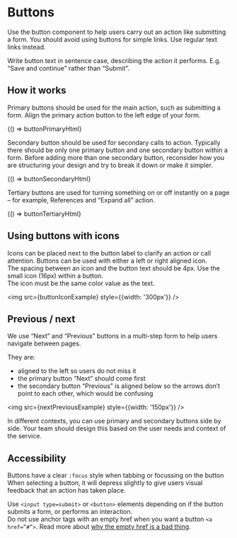 
<Meta title="Components/Buttons" />

# Buttons

Use the button component to help users carry out an action like submitting a form. You should avoid using buttons for simple links. Use regular text links instead.

Write button text in sentence case, describing the action it performs. E.g. “Save and continue” rather than “Submit”.

## How it works



Primary buttons should be used for the main action, such as submitting a form. Align the primary action button to the left edge of your form.

<Preview>
  <Story
    name="Primary"
    parameters={{ docs: { source: { code: buttonPrimaryHtml } } }}
  >
    {() => buttonPrimaryHtml}
  </Story>
</Preview>


Secondary button should be used for secondary calls to action. Typically there should be only one primary button and one secondary button within a form. Before adding more than one secondary button, reconsider how you are structuring your design and try to break it down or make it simpler.

<Preview>
  <Story
    name="Secondary"
    parameters={{ docs: { source: { code: buttonSecondaryHtml } } }}
  >
    {() => buttonSecondaryHtml}
  </Story>
</Preview>


Tertiary buttons are used for turning something on or off instantly on a page – for example, References and “Expand all” action.

<Preview>
  <Story
    name="Tertiary"
    parameters={{ docs: { source: { code: buttonTertiaryHtml } } }}
  >
    {() => buttonTertiaryHtml}
  </Story>
</Preview>

## Using buttons with icons

Icons can be placed next to the button label to clarify an action or call attention. Buttons can be used with either a left or right aligned icon.  
The spacing between an icon and the button text should be 4px. Use the small icon (16px) within a button.  
The icon must be the same color value as the text.  

<img src={buttonIconExample} style={{width: '300px'}} />

## Previous / next

We use “Next” and “Previous” buttons in a multi-step form to help users navigate between pages. 

They are:
- aligned to the left so users do not miss it
- the primary button “Next” should come first 
- the secondary button “Previous” is aligned below so the arrows don’t point to each other, which would be confusing

<img src={nextPreviousExample} style={{width: '150px'}} />

In different contexts, you can use primary and secondary buttons side by side. Your team should design this based on the user needs and context of the service. 

## Accessibility

Buttons have a clear `:focus` style when tabbing or focussing on the button
When selecting a button, it will depress slightly to give users visual feedback that an action has taken place.

Use `<input type=submit>` or `<button>` elements depending on if the button submits a form, or performs an interaction.  
Do not use anchor tags with an empty href when you want a button `<a href=”#”>`. Read more about [why the empty href is a bad thing](https://adrianroselli.com/2016/01/links-buttons-submits-and-divs-oh-hell.html). 